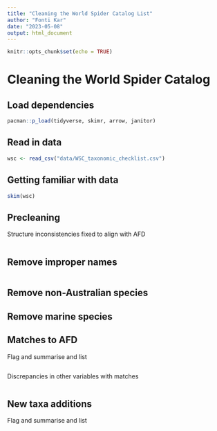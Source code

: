 ```yaml
---
title: "Cleaning the World Spider Catalog List"
author: "Fonti Kar"
date: "2023-05-08"
output: html_document
---
```


```r
knitr::opts_chunk$set(echo = TRUE)
```

# Cleaning the World Spider Catalog


## Load dependencies 

```r
pacman::p_load(tidyverse, skimr, arrow, janitor)
```

## Read in data

```r
wsc <- read_csv("data/WSC_taxonomic_checklist.csv")
```

## Getting familiar with data

```r
skim(wsc)
```

## Precleaning 

Structure inconsistencies fixed to align with AFD

```r

```

## Remove improper names

```r

```

## Remove non-Australian species

## Remove marine species

## Matches to AFD

Flag and summarise and list

```r

```

Discrepancies in other variables with matches 

```r

```

## New taxa additions

Flag and summarise and list

```r

```

